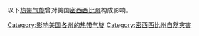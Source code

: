 以下[[热带气旋|热带气旋]]曾对美国[[密西西比州|密西西比州]]构成影响。

[[Category:影响美国各州的热带气旋|Category:影响美国各州的热带气旋]]
[[Category:密西西比州自然灾害|Category:密西西比州自然灾害]]